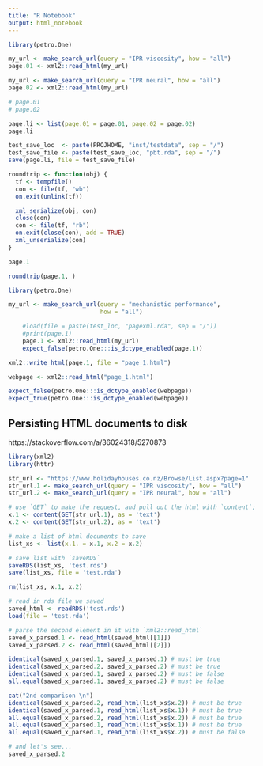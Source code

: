 ```yaml
---
title: "R Notebook"
output: html_notebook
---
```


```r
library(petro.One)

my_url <- make_search_url(query = "IPR viscosity", how = "all")
page.01 <- xml2::read_html(my_url)

my_url <- make_search_url(query = "IPR neural", how = "all")
page.02 <- xml2::read_html(my_url)

# page.01
# page.02

page.li <- list(page.01 = page.01, page.02 = page.02)
page.li

test_save_loc  <- paste(PROJHOME, "inst/testdata", sep = "/")
test_save_file <- paste(test_save_loc, "pbt.rda", sep = "/")
save(page.li, file = test_save_file)

```



```r
roundtrip <- function(obj) {
  tf <- tempfile()
  con <- file(tf, "wb")
  on.exit(unlink(tf))

  xml_serialize(obj, con)
  close(con)
  con <- file(tf, "rb")
  on.exit(close(con), add = TRUE)
  xml_unserialize(con)
}
```


```r
page.1
```

```r
roundtrip(page.1, )
```


```r
library(petro.One)

my_url <- make_search_url(query = "mechanistic performance",
                          how = "all")

    #load(file = paste(test_loc, "pagexml.rda", sep = "/"))
    #print(page.1)
    page.1 <- xml2::read_html(my_url)
    expect_false(petro.One:::is_dctype_enabled(page.1))
```


```r
xml2::write_html(page.1, file = "page_1.html")
```


```r
webpage <- xml2::read_html("page_1.html")
```


```r
expect_false(petro.One:::is_dctype_enabled(webpage))
expect_true(petro.One:::is_dctype_enabled(webpage))
```

## Persisting HTML documents to disk
https://stackoverflow.com/a/36024318/5270873

```r
library(xml2)
library(httr)

str_url <- "https://www.holidayhouses.co.nz/Browse/List.aspx?page=1"
str_url.1 <- make_search_url(query = "IPR viscosity", how = "all")
str_url.2 <- make_search_url(query = "IPR neural", how = "all")

# use `GET` to make the request, and pull out the html with `content`; returns text string
x.1 <- content(GET(str_url.1), as = 'text')
x.2 <- content(GET(str_url.2), as = 'text')

# make a list of html documents to save
list_xs <- list(x.1. = x.1, x.2 = x.2)

# save list with `saveRDS`
saveRDS(list_xs, 'test.rds')
save(list_xs, file = 'test.rda')

rm(list_xs, x.1, x.2)
```

```r
# read in rds file we saved
saved_html <- readRDS('test.rds')
load(file = 'test.rda')

# parse the second element in it with `xml2::read_html`
saved_x_parsed.1 <- read_html(saved_html[[1]])
saved_x_parsed.2 <- read_html(saved_html[[2]])

identical(saved_x_parsed.1, saved_x_parsed.1) # must be true
identical(saved_x_parsed.2, saved_x_parsed.2) # must be true
identical(saved_x_parsed.1, saved_x_parsed.2) # must be false
all.equal(saved_x_parsed.1, saved_x_parsed.2) # must be false

cat("2nd comparison \n")
identical(saved_x_parsed.2, read_html(list_xs$x.2)) # must be true
identical(saved_x_parsed.1, read_html(list_xs$x.1)) # must be true
all.equal(saved_x_parsed.2, read_html(list_xs$x.2)) # must be true
all.equal(saved_x_parsed.1, read_html(list_xs$x.1)) # must be true
all.equal(saved_x_parsed.1, read_html(list_xs$x.2)) # must be false

# and let's see...
saved_x_parsed.2
```

